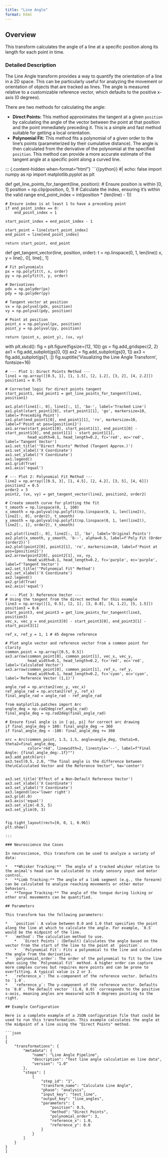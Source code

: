 ```yaml
---
title: "Line Angle"
format: html
---
```


## Overview

This transform calculates the angle of a line at a specific position along its length for each point in time.

### Detailed Description

The Line Angle transform provides a way to quantify the orientation of a line in a 2D space. This can be particularly useful for analyzing the movement or orientation of objects that are tracked as lines. The angle is measured relative to a customizable reference vector, which defaults to the positive x-axis (0 degrees).

There are two methods for calculating the angle:

*   **Direct Points:** This method approximates the tangent at a given `position` by calculating the angle of the vector between the point at that position and the point immediately preceding it. This is a simple and fast method suitable for getting a local orientation.
*   **Polynomial Fit:** This method fits a polynomial of a given order to the line's points (parameterized by their cumulative distance). The angle is then calculated from the derivative of the polynomial at the specified `position`. This method can provide a more accurate estimate of the tangent angle at a specific point along a curved line.

::: {.content-hidden when-format="html"}
```{{python}}
#| echo: false
import numpy as np
import matplotlib.pyplot as plt

def get_line_points_for_tangent(line, position):
    # Ensure position is within [0, 1]
    position = np.clip(position, 0, 1)
    # Calculate the index, ensuring it's within the valid range
    end_point_index = int(position * (len(line) - 1))

    # Ensure index is at least 1 to have a preceding point
    if end_point_index == 0:
        end_point_index = 1

    start_point_index = end_point_index - 1

    start_point = line[start_point_index]
    end_point = line[end_point_index]

    return start_point, end_point


def get_tangent_vector(line, position, order):
    t = np.linspace(0, 1, len(line))
    x, y = line[:, 0], line[:, 1]

    # Fit polynomials
    px = np.polyfit(t, x, order)
    py = np.polyfit(t, y, order)

    # Derivatives
    pdx = np.polyder(px)
    pdy = np.polyder(py)

    # Tangent vector at position
    vx = np.polyval(pdx, position)
    vy = np.polyval(pdy, position)

    # Point at position
    point_x = np.polyval(px, position)
    point_y = np.polyval(py, position)

    return (point_x, point_y), (vx, vy)

with plt.xkcd():
    fig = plt.figure(figsize=(12, 10))
    gs = fig.add_gridspec(2, 2)
    ax1 = fig.add_subplot(gs[0, 0])
    ax2 = fig.add_subplot(gs[0, 1])
    ax3 = fig.add_subplot(gs[1, :])
    fig.suptitle('Visualizing the Line Angle Transform', fontsize=16)


    # --- Plot 1: Direct Points Method ---
    line1 = np.array([[0.5, 1], [1, 1.5], [2, 1.2], [3, 2], [4, 2.2]])
    position1 = 0.75

    # Corrected logic for direct points tangent
    start_point1, end_point1 = get_line_points_for_tangent(line1, position1)

    ax1.plot(line1[:, 0], line1[:, 1], 'bo-', label='Tracked Line')
    ax1.plot(start_point1[0], start_point1[1], 'go', markersize=10, label='Preceding Point')
    ax1.plot(end_point1[0], end_point1[1], 'ro', markersize=10, label=f'Point at pos={position1}')
    ax1.arrow(start_point1[0], start_point1[1], end_point1[0] - start_point1[0], end_point1[1] - start_point1[1],
              head_width=0.1, head_length=0.2, fc='red', ec='red', label='Tangent Vector')
    ax1.set_title('"Direct Points" Method (Tangent Approx.)')
    ax1.set_xlabel('X Coordinate')
    ax1.set_ylabel('Y Coordinate')
    ax1.legend()
    ax1.grid(True)
    ax1.axis('equal')

    # --- Plot 2: Polynomial Fit Method ---
    line2 = np.array([[0.5, 3], [1, 4.5], [2, 4.2], [3, 5], [4, 6]])
    position2 = 0.5
    order2 = 3
    point2, (vx, vy) = get_tangent_vector(line2, position2, order2)

    # Create smooth curve for plotting the fit
    t_smooth = np.linspace(0, 1, 100)
    x_smooth = np.polyval(np.polyfit(np.linspace(0, 1, len(line2)), line2[:, 0], order2), t_smooth)
    y_smooth = np.polyval(np.polyfit(np.linspace(0, 1, len(line2)), line2[:, 1], order2), t_smooth)

    ax2.plot(line2[:, 0], line2[:, 1], 'bo', label='Original Points')
    ax2.plot(x_smooth, y_smooth, 'b--', alpha=0.5, label=f'Poly Fit (Order {order2})')
    ax2.plot(point2[0], point2[1], 'ro', markersize=10, label=f'Point at pos={position2}')
    ax2.arrow(point2[0], point2[1], vx, vy,
              head_width=0.1, head_length=0.2, fc='purple', ec='purple', label=f'Tangent Vector')
    ax2.set_title('"Polynomial Fit" Method')
    ax2.set_xlabel('X Coordinate')
    ax2.legend()
    ax2.grid(True)
    ax2.axis('equal')

    # --- Plot 3: Reference Vector ---
    # Using the tangent from the direct method for this example
    line3 = np.array([[1, 0.5], [2, 1], [3, 0.8], [4, 1.2], [5, 1.5]])
    position3 = 0.6
    start_point3, end_point3 = get_line_points_for_tangent(line3, position3)
    vec_x, vec_y = end_point3[0] - start_point3[0], end_point3[1] - start_point3[1]

    ref_x, ref_y = 1, 1 # 45 degree reference

    # Plot angle vector and reference vector from a common point for clarity
    common_point = np.array([0.5, 0.5])
    ax3.arrow(common_point[0], common_point[1], vec_x, vec_y,
              head_width=0.1, head_length=0.2, fc='red', ec='red', label='Calculated Vector')
    ax3.arrow(common_point[0], common_point[1], ref_x, ref_y,
              head_width=0.1, head_length=0.2, fc='cyan', ec='cyan', label='Reference Vector (1,1)')

    angle_rad = np.arctan2(vec_y, vec_x)
    ref_angle_rad = np.arctan2(ref_y, ref_x)
    final_angle_rad = angle_rad - ref_angle_rad

    from matplotlib.patches import Arc
    angle_deg = np.rad2deg(ref_angle_rad)
    final_angle_deg = np.rad2deg(final_angle_rad)

    # Ensure final angle is in [-pi, pi] for correct arc drawing
    if final_angle_deg > 180: final_angle_deg -= 360
    if final_angle_deg < -180: final_angle_deg += 360

    arc = Arc(common_point, 1.5, 1.5, angle=angle_deg, theta1=0, theta2=final_angle_deg,
              color='red', linewidth=2, linestyle='--', label=f"Final Angle: {final_angle_deg:.1f}°")
    ax3.add_patch(arc)
    ax3.text(0.5, 2.0, "The final angle is the difference between the\nCalculated Vector and the Reference Vector", ha='center')


    ax3.set_title('Effect of a Non-Default Reference Vector')
    ax3.set_xlabel('X Coordinate')
    ax3.set_ylabel('Y Coordinate')
    ax3.legend(loc='lower right')
    ax3.grid(.0)
    ax3.axis('equal')
    ax3.set_xlim(-0.5, 5)
    ax3.set_ylim(0, 3)


    fig.tight_layout(rect=[0, 0, 1, 0.96])
    plt.show()

```
:::

### Neuroscience Use Cases

In neuroscience, this transform can be used to analyze a variety of data:

*   **Whisker Tracking:**  The angle of a tracked whisker relative to the animal's head can be calculated to study sensory input and motor control.
*   **Limb Tracking:** The angle of a limb segment (e.g., the forearm) can be calculated to analyze reaching movements or other motor behaviors.
*   **Tongue Tracking:** The angle of the tongue during licking or other oral movements can be quantified.

## Parameters

This transform has the following parameters:

*   `position`: A value between 0.0 and 1.0 that specifies the point along the line at which to calculate the angle. For example, `0.5` would be the midpoint of the line.
*   `method`: The calculation method to use.
    *   `Direct Points`: (Default) Calculates the angle based on the vector from the start of the line to the point at `position`.
    *   `Polynomial Fit`: Fits a polynomial to the line and calculates the angle from the derivative.
*   `polynomial_order`: The order of the polynomial to fit to the line when using the `Polynomial Fit` method. A higher order can capture more complex curves but requires more points and can be prone to overfitting. A typical value is 2 or 3.
*   `reference_x`: The x-component of the reference vector. Defaults to `1.0`.
*   `reference_y`: The y-component of the reference vector. Defaults to `0.0`. The default vector `(1.0, 0.0)` corresponds to the positive x-axis, meaning angles are measured with 0 degrees pointing to the right.

## Example Configuration

Here is a complete example of a JSON configuration file that could be used to run this transformation. This example calculates the angle at the midpoint of a line using the "Direct Points" method.

```json
[
{
    "transformations": {
        "metadata": {
            "name": "Line Angle Pipeline",
            "description": "Test line angle calculation on line data",
            "version": "1.0"
        },
        "steps": [
            {
                "step_id": "1",
                "transform_name": "Calculate Line Angle",
                "phase": "analysis",
                "input_key": "test_line",
                "output_key": "line_angles",
                "parameters": {
                    "position": 0.5,
                    "method": "Direct Points",
                    "polynomial_order": 3,
                    "reference_x": 1.0,
                    "reference_y": 0.0
                }
            }
        ]
    }
}
]
```
